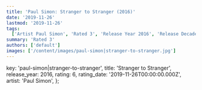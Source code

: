 ```yaml
---
title: 'Paul Simon: Stranger to Stranger (2016)'
date: '2019-11-26'
lastmod: '2019-11-26'
tags:
  ['Artist Paul Simon', 'Rated 3', 'Release Year 2016', 'Release Decade 2010']
summary: 'Rated 3'
authors: ['default']
images: ['/content/images/paul-simon|stranger-to-stranger.jpg']
---
```


  key: 'paul-simon|stranger-to-stranger',
  title: 'Stranger to Stranger',
  release_year: 2016,
  rating: 6,
  rating_date: '2019-11-26T00:00:00.000Z',
  artist: 'Paul Simon',
};

<MusicRating data={data} />
